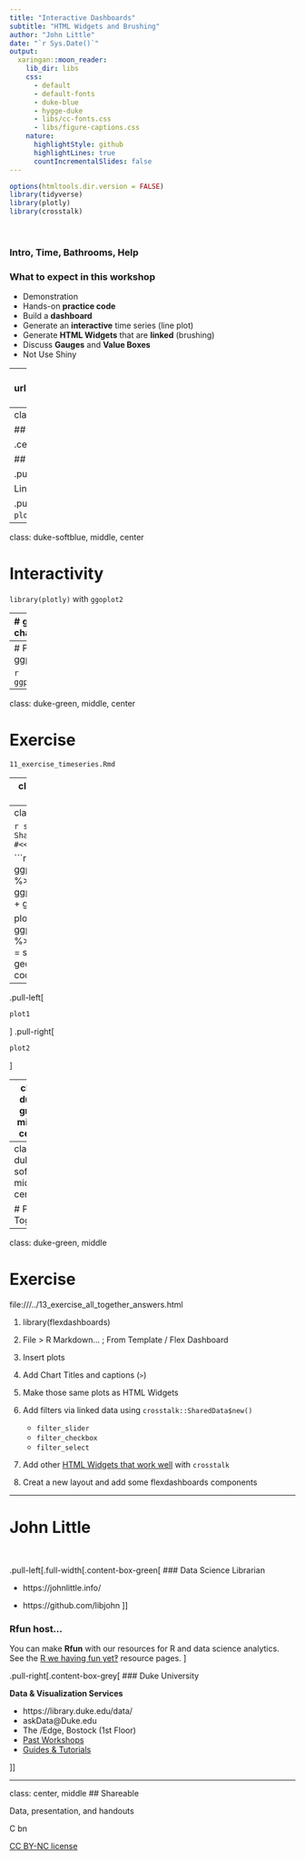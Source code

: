 ```yaml
---
title: "Interactive Dashboards"
subtitle: "HTML Widgets and Brushing"
author: "John Little"
date: "`r Sys.Date()`"
output:
  xaringan::moon_reader:
    lib_dir: libs
    css: 
      - default
      - default-fonts
      - duke-blue
      - hygge-duke
      - libs/cc-fonts.css
      - libs/figure-captions.css
    nature:
      highlightStyle: github
      highlightLines: true
      countIncrementalSlides: false
---
```

```r
options(htmltools.dir.version = FALSE)
library(tidyverse)
library(plotly)
library(crosstalk)
```

&nbsp; 

### Intro, Time, Bathrooms, Help

### What to expect in this workshop

- Demonstration
- Hands-on **practice code**
- Build a **dashboard** 
- Generate an **interactive** time series (line plot)
- Generate **HTML Widgets** that are **linked** (brushing)
- Discuss **Gauges** and **Value Boxes**
- Not Use Shiny

---
background-image: url(https://c2.staticflickr.com/4/3067/3043851839_2537493cf7_o.jpg)
class: middle, bottom, center

### Just because you can...


&nbsp;

.footer-note[.tiny[Image Credit: [Richard Masoner](https://www.flickr.com/photos/bike/3043851839)]]

???

I have an aversion to Shiny

---
class: middle

## Demonstration

.center[.content-box-yellow[[Flexdashboard](https://rfun-flexdashboards.netlify.com/)]]

## Definitions

.pull-left[Dashboard (`flexdashboard`)
- layout, info boxes, gauges

Linked Brushing (`crosstalk`)
- shared data with compatible widgets
]

.pull-right[HTML Widgets
- Web enabled client-side interactivity
- `plotly`, `DT`, `leaflet`, `SummaryWidget` 
- Gallery of more...
]

---
class: duke-softblue, middle, center

# Interactivity

`library(plotly)` with `ggoplot2`

---
# ggplot2 bar chart

```r
sw_eye <- starwars %>% 
  filter(eye_color == str_extract(eye_color, "\\w+")) %>% 
  filter(eye_color != "unknown", eye_color != "hazel", eye_color != "white") %>% 
  filter(mass < 200) %>% 
  mutate(eye_color = fct_infreq(eye_color)) %>% 
  mutate(species = fct_rev(fct_infreq(species)))
```

.pull-left[
```r
eyeplot <- sw_eye %>% 
  ggplot(aes(eye_color)) +
  geom_bar()
```
]

.pull-right[
```r
eyeplot
```

]

---
# Plotly via ggplotly

```r
ggplotly(eyeplot)
```

---
class: duke-green, middle, center

# Exercise

`11_exercise_timeseries.Rmd`

---
class: duke-softblue, middle, center

# Brushing / Linked Data

`library(crosstalk)` & HTML Widgets

---
class: middle

```r
shared_sw_eye <- SharedData$new(sw_eye)  #<<
```


```r
plot1 <- ggplotly(shared_sw_eye %>% #<<
            ggplot(aes(eye_color)) +
                geom_bar())

plot2 <- ggplotly(shared_sw_eye %>% #<<
            ggplot(aes(x = species)) + 
                geom_bar() + 
                coord_flip())
```


---
.pull-left[
```r
plot1
```
]
.pull-right[
```r
plot2
```
]

---
class: duke-green, middle, center

# Exercise

`12_exercise_crosstalk_map.Rmd`

---
class: duke-softblue, middle, center

# Put It Together 

---
class: duke-green, middle

# Exercise

file:///../13_exercise_all_together_answers.html

1. library(flexdashboards)
1. File > R Markdown... ; From Template / Flex Dashboard
1. Insert plots
1. Add Chart Titles and captions (`>`)
1. Make those same plots as HTML Widgets
1. Add filters via linked data using `crosstalk::SharedData$new()`

    - `filter_slider`
    - `filter_checkbox`
    - `filter_select`
    
5. Add other [HTML Widgets that work well](https://rstudio.github.io/crosstalk/widgets.html) with `crosstalk`
6. Creat a new layout and add some flexdashboards components



---

# John Little

&nbsp;

.pull-left[.full-width[.content-box-green[
### Data Science Librarian

- https://johnlittle.info/

- https://github.com/libjohn
]]

### Rfun host...
You can make **Rfun** with our resources for R and data science analytics.  See the [R we having fun yet‽](https://rfun.library.duke.edu/) resource pages.
]

.pull-right[.content-box-grey[
### Duke University

**Data & Visualization Services**

- https://library.duke.edu/data/
- askData@Duke.edu
- The /Edge, Bostock (1st Floor)
- [Past Workshops](https://library.duke.edu/data/news/past-workshops)
- [Guides & Tutorials](https://library.duke.edu/data/tutorials)

]]




---
class: center, middle
## Shareable 

Data, presentation, and handouts 

<span class="cc">
<!-- Key: a: SA, b: BY, c: CC Circle, d: ND, n: NC, m: Sampling, s: Share, r: Remix, C: CC Full Logo -->
C bn
</span>


[CC BY-NC license](https://creativecommons.org/licenses/by-nc/4.0/)


